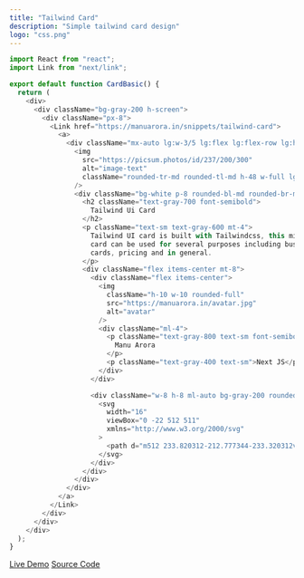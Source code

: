 ```yaml
---
title: "Tailwind Card"
description: "Simple tailwind card design"
logo: "css.png"
---
```


```js
import React from "react";
import Link from "next/link";

export default function CardBasic() {
  return (
    <div>
      <div className="bg-gray-200 h-screen">
        <div className="px-8">
          <Link href="https://manuarora.in/snippets/tailwind-card">
            <a>
              <div className="mx-auto lg:w-3/5 lg:flex lg:flex-row lg:h-auto ">
                <img
                  src="https://picsum.photos/id/237/200/300"
                  alt="image-text"
                  className="rounded-tr-md rounded-tl-md h-48 w-full lg:h-auto lg:w-2/5 lg:rounded-bl-md lg:rounded-tr-none"
                />
                <div className="bg-white p-8 rounded-bl-md rounded-br-md lg:rouned-bl-none lg:rounded-tr-md">
                  <h2 className="text-gray-700 font-semibold">
                    Tailwind Ui Card
                  </h2>
                  <p className="text-sm text-gray-600 mt-4">
                    Tailwind UI card is built with Tailwindcss, this minimal
                    card can be used for several purposes including business
                    cards, pricing and in general.
                  </p>
                  <div className="flex items-center mt-8">
                    <div className="flex items-center">
                      <img
                        className="h-10 w-10 rounded-full"
                        src="https://manuarora.in/avatar.jpg"
                        alt="avatar"
                      />
                      <div className="ml-4">
                        <p className="text-gray-800 text-sm font-semibold">
                          Manu Arora
                        </p>
                        <p className="text-gray-400 text-sm">Next JS</p>
                      </div>
                    </div>

                    <div className="w-8 h-8 ml-auto bg-gray-200 rounded-full flex items-center justify-center">
                      <svg
                        width="16"
                        viewBox="0 -22 512 511"
                        xmlns="http://www.w3.org/2000/svg"
                      >
                        <path d="m512 233.820312-212.777344-233.320312v139.203125h-45.238281c-140.273437 0-253.984375 113.710937-253.984375 253.984375v73.769531l20.09375-22.019531c68.316406-74.851562 164.980469-117.5 266.324219-117.5h12.804687v139.203125zm0 0" />
                      </svg>
                    </div>
                  </div>
                </div>
              </div>
            </a>
          </Link>
        </div>
      </div>
    </div>
  );
}
```

[Live Demo](http://manuarora.in/demos/demo/tailwindcard)
[Source Code](https://github.com/manuarora700/portfolio-website/tree/master/pages/demos/demo/tailwindcard)

